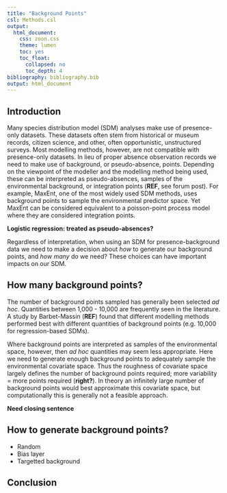 ```yaml
---
title: "Background Points"
csl: Methods.csl
output:
  html_document:
    css: zoon.css
    theme: lumen
    toc: yes
    toc_float:
      collapsed: no
      toc_depth: 4
bibliography: bibliography.bib
output: html_document
---
```


## Introduction

Many species distribution model (SDM) analyses make use of presence-only datasets. These datasets often stem from historical or museum records, citizen science, and other, often opportunistic, unstructured surveys. Most modelling methods, however, are not compatible with presence-only datasets. In lieu of proper absence observation records we need to make use of background, or pseudo-absence, points. Depending on the viewpoint of the modeller and the modelling method being used, these can be interpreted as pseudo-absences, samples of the environmental background, or integration points (**REF**, see forum post). For example, MaxEnt, one of the most widely used SDM methods, uses background points to sample the environmental predictor space. Yet MaxEnt can be considered equivalent to a poisson-point process model where they are considered integration points.

**Logistic regression: treated as pseudo-absences?**

Regardless of interpretation, when using an SDM for presence-background data we need to make a decision about *how* to generate our background points, and *how many* do we need? These choices can have important impacts on our SDM.

## How many background points?

The number of background points sampled has generally been selected *ad hoc*. Quantities between 1,000 - 10,000 are frequently seen in the literature. A study by Barbet-Massin (**REF**) found that different modelling methods performed best with different quantities of background points (e.g. 10,000 for regression-based SDMs).

Where background points are interpreted as samples of the environmental space, however, then *ad hoc* quantities may seem less appropriate. Here we need to generate enough background points to adequately sample the environmental covariate space. Thus the roughness of covariate space largely defines the number of background points required; more variability = more points required (**right?**). In theory an infinitely large number of background points would best approximate this covariate space, but computationally this is generally not a feasible approach.

**Need closing sentence**

## How to generate background points?

+ Random
+ Bias layer
+ Targetted background

## Conclusion
